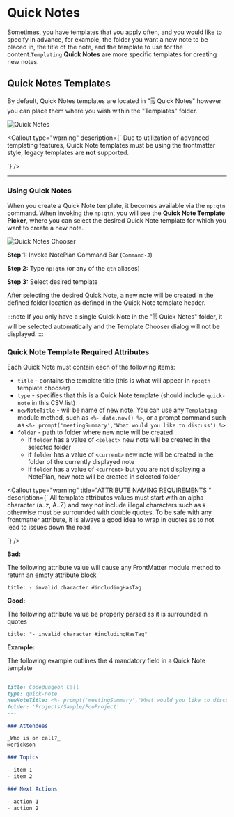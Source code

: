 

# Quick Notes

Sometimes, you have templates that you apply often, and you would like to specify in advance, for example, the folder you want a new note to be placed in, the title of the note, and the template to use for the content.`Templating` **Quick Notes** are more specific templates for creating new notes.

## Quick Notes Templates

By default, Quick Notes templates are located in "🗒 Quick Notes" however you can place them where you wish within the "Templates" folder.

<img src={templatesquicknotes.src} alt="Quick Notes" />

<Callout
  type="warning"
  description={`
Due to utilization of advanced templating features, Quick Note templates must be using the frontmatter style, legacy templates are **not** supported.
  
  `}
/>

---

### Using Quick Notes

When you create a Quick Note template, it becomes available via the `np:qtn` command. When invoking the `np:qtn`, you will see the **Quick Note Template Picker**, where you can select the desired Quick Note template for which you want to create a new note.

<img src={quicknoteschooser.src} alt="Quick Notes Chooser" />

**Step 1:** Invoke NotePlan Command Bar (`Command-J`)

**Step 2:** Type `np:qtn` (or any of the `qtn` <Link href="templating-commands" alt="aliases">aliases</Link>)

**Step 3:** Select desired template

After selecting the desired Quick Note, a new note will be created in the defined folder location as defined in the Quick Note template header.

:::note
If you only have a single Quick Note in the "🗒 Quick Notes" folder, it will be selected automatically and the Template Chooser dialog will not be displayed.
:::

### Quick Note Template Required Attributes

Each Quick Note must contain each of the following items:

- `title` - contains the template title (this is what will appear in `np:qtn` template chooser)
- `type` - specifies that this is a Quick Note template (should include `quick-note` in this CSV list)
- `newNoteTitle` - will be name of new note. You can use any `Templating` module method, such as `<%- date.now() %>`, or a prompt command such as `<%- prompt('meetingSummary','What would you like to discuss') %>`
- `folder` - path to folder where new note will be created
  - if `folder` has a value of `<select>` new note will be created in the selected folder
  - if `folder` has a value of `<current>` new note will be created in the folder of the currently displayed note
  - if `folder` has a value of `<current>` but you are not displaying a NotePlan, new note will be created in selected folder

<Callout
  type="warning"
  title="ATTRIBUTE NAMING REQUIREMENTS "
  description={`
All template attributes values must start with an alpha character (a..z, A..Z) and may not include illegal characters such as <code>#</code> otherwise must be surrounded with double quotes. To be safe with any frontmatter attribute, it is always a good idea to wrap in quotes as to not lead to issues down the road.
  
  `}
/>

**Bad:**

The following attribute value will cause any FrontMatter module method to return an empty attribute block

```
title: - invalid character #includingHasTag
```

**Good:**

The following attribute value be properly parsed as it is surrounded in quotes

```
title: "- invalid character #includingHasTag"
```

**Example:**

The following example outlines the 4 mandatory field in a Quick Note template

```markdown
---
title: Codedungeon Call
type: quick-note
newNoteTitle: <%- prompt('meetingSummary','What would you like to discuss') %> <%- date.now() %>
folder: 'Projects/Sample/FooProject'
---

### Attendees

_Who is on call?_
@erickson

### Topics

- item 1
- item 2

### Next Actions

- action 1
- action 2
```
